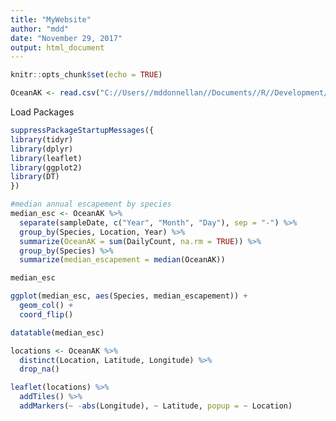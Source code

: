 ```yaml
---
title: "MyWebsite"
author: "mdd"
date: "November 29, 2017"
output: html_document
---
```


```r
knitr::opts_chunk$set(echo = TRUE)
```

```r
OceanAK <- read.csv("C://Users//mddonnellan//Documents//R//Development//SASAP_examples//knb.92020.1.csv", stringsAsFactors = FALSE)

```

Load Packages
```r
suppressPackageStartupMessages({
library(tidyr)
library(dplyr)
library(leaflet)
library(ggplot2)
library(DT)
})

```

```r
#median annual escapement by species
median_esc <- OceanAK %>% 
  separate(sampleDate, c("Year", "Month", "Day"), sep = "-") %>% 
  group_by(Species, Location, Year) %>% 
  summarize(OceanAK = sum(DailyCount, na.rm = TRUE)) %>% 
  group_by(Species) %>% 
  summarize(median_escapement = median(OceanAK))

median_esc

```

```r
ggplot(median_esc, aes(Species, median_escapement)) +
  geom_col() +
  coord_flip()

```

```r
datatable(median_esc)

```

```r
locations <- OceanAK %>% 
  distinct(Location, Latitude, Longitude) %>% 
  drop_na()

leaflet(locations) %>% 
  addTiles() %>% 
  addMarkers(~ -abs(Longitude), ~ Latitude, popup = ~ Location)
```

